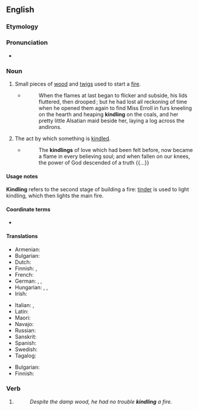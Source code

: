 ==English==
{{wikipedia|Firelighting}}

===Etymology===
{{suffix|en|kindle|ing}}

===Pronunciation===
* {{IPA|en|/ˈkɪndlɪŋ/}}

===Noun===
{{en-noun|~}}

# Small pieces of [[wood]] and [[twigs]] used to start a [[fire]].
#: {{ux|en|Go and collect some '''kindling'''.}}
#* {{RQ:Chmbrs YngrSt|III}}
#*: When the flames at last began to flicker and subside, his lids fluttered, then drooped ; but he had lost all reckoning of time when he opened them again to find Miss Erroll in furs kneeling on the hearth and heaping '''kindling''' on the coals, and her pretty little Alsatian maid beside her, laying a log across the andirons.
# The act by which something is [[kindle]]d.
#* {{rfdatek|en|Hester Rogers}}
#*: The '''kindlings''' of love which had been felt before, now became a flame in every believing soul; and when fallen on our knees, the power of God descended of a truth {{...}}

====Usage notes====
'''Kindling''' refers to the second stage of building a fire: [[tinder]] is used to light kindling, which then lights the main fire.

====Coordinate terms====
* {{l|en|tinder}}

====Translations====
{{trans-top|pieces of wood and twigs used to start a fire}}
* Armenian: {{t+|hy|կպչան|sc=Armn}}
* Bulgarian: {{t+|bg|подпалки|f-p}}
* Dutch: {{t+|nl|aanmaakhout}}
* Finnish: {{t+|fi|sytyke}}, {{t|fi|syttöpuut|p}}
* French: {{t+|fr|petit bois|m}}
* German: {{t|de|Anmachholz|n}}, {{t|de|Anzündholz|n}}, {{t+|de|Kleinholz|n}}
* Hungarian: {{t+|hu|gyújtós}}, {{t+|hu|aprófa}}, {{t+|hu|alágyújtós}}
* Irish: {{t|ga|brosna|m}}
{{trans-mid}}
* Italian: {{t+|it|esca|f}}, {{t+|it|accelerante|m}}
* Latin: {{t|la|fōmes|f}}
* Maori: {{t|mi|toutou}}
* Navajo: {{t|nv|chizh}}
* Russian: {{t+|ru|растопка|f}}
* Sanskrit: {{t+|sa|इन्धन|n}}
* Spanish: {{t+|es|astillas|f-p}}
* Swedish: {{t|sv|tändved|c}}
* Tagalog: {{t|tl|panduop}}
{{trans-bottom}}

{{trans-top|act}}
* Bulgarian: {{t|bg|разпалване|n}}
* Finnish: {{t+|fi|sytytys}}
{{trans-mid}}
{{trans-bottom}}

===Verb===
{{head|en|verb form}}

# {{present participle of|en|kindle|nocat=1}}
#: ''Despite the damp wood, he had no trouble '''kindling''' a fire.''